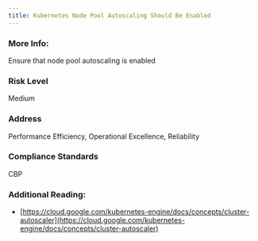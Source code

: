 ```yaml
---
title: Kubernetes Node Pool Autoscaling Should Be Enabled
---
```


### More Info:

Ensure that node pool autoscaling is enabled

### Risk Level

Medium

### Address

Performance Efficiency, Operational Excellence, Reliability

### Compliance Standards

CBP

### Additional Reading:

- [https://cloud.google.com/kubernetes-engine/docs/concepts/cluster-autoscaler](https://cloud.google.com/kubernetes-engine/docs/concepts/cluster-autoscaler)
